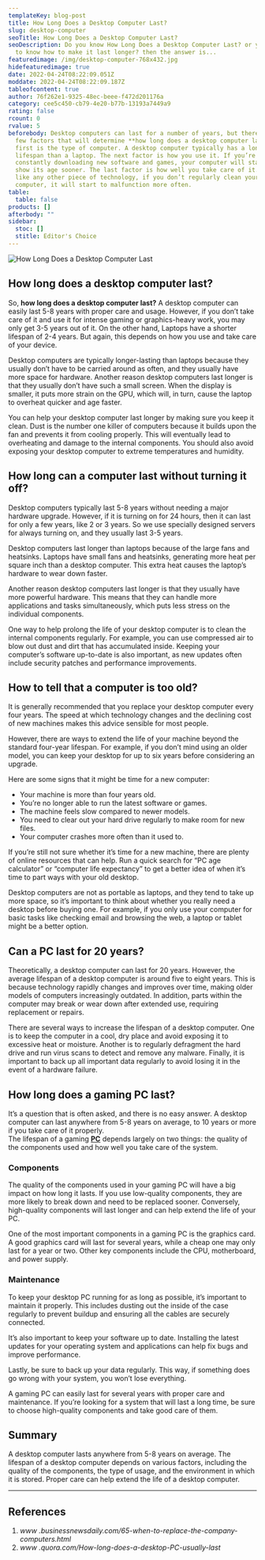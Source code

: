 ```yaml
---
templateKey: blog-post
title: How Long Does a Desktop Computer Last?
slug: desktop-computer
seoTitle: How Long Does a Desktop Computer Last?
seoDescription: Do you know How Long Does a Desktop Computer Last? or you want
  to know how to make it last longer? then the answer is...
featuredimage: /img/desktop-computer-768x432.jpg
hidefeaturedimage: true
date: 2022-04-24T08:22:09.051Z
moddate: 2022-04-24T08:22:09.187Z
tableofcontent: true
author: 76f262e1-9325-48ec-beee-f472d201176a
category: cee5c450-cb79-4e20-b77b-13193a7449a9
rating: false
rcount: 0
rvalue: 5
beforebody: Desktop computers can last for a number of years, but there are a
  few factors that will determine **how long does a desktop computer last**. The
  first is the type of computer. A desktop computer typically has a longer
  lifespan than a laptop. The next factor is how you use it. If you’re
  constantly downloading new software and games, your computer will start to
  show its age sooner. The last factor is how well you take care of it. Just
  like any other piece of technology, if you don’t regularly clean your desktop
  computer, it will start to malfunction more often.
table:
  table: false
products: []
afterbody: ""
sidebar:
  stoc: []
  stitle: Editor's Choice
---
```

![How Long Does a Desktop Computer Last](/img/desktop-computer-768x432.jpg "How Long Does a Desktop Computer Last")

## How long does a desktop computer last?

So, **how long does a desktop computer last?** A desktop computer can easily last 5-8 years with proper care and usage. However, if you don’t take care of it and use it for intense gaming or graphics-heavy work, you may only get 3-5 years out of it. On the other hand, Laptops have a shorter lifespan of 2-4 years. But again, this depends on how you use and take care of your device.

Desktop computers are typically longer-lasting than laptops because they usually don’t have to be carried around as often, and they usually have more space for hardware. Another reason desktop computers last longer is that they usually don’t have such a small screen. When the display is smaller, it puts more strain on the GPU, which will, in turn, cause the laptop to overheat quicker and age faster.

You can help your desktop computer last longer by making sure you keep it clean. Dust is the number one killer of computers because it builds upon the fan and prevents it from cooling properly. This will eventually lead to overheating and damage to the internal components. You should also avoid exposing your desktop computer to extreme temperatures and humidity.

## How long can a computer last without turning it off?

Desktop computers typically last 5-8 years without needing a major hardware upgrade. However, if it is turning on for 24 hours, then it can last for only a few years, like 2 or 3 years. So we use specially designed servers for always turning on, and they usually last 3-5 years.

Desktop computers last longer than laptops because of the large fans and heatsinks. Laptops have small fans and heatsinks, generating more heat per square inch than a desktop computer. This extra heat causes the laptop’s hardware to wear down faster.

Another reason desktop computers last longer is that they usually have more powerful hardware. This means that they can handle more applications and tasks simultaneously, which puts less stress on the individual components.

One way to help prolong the life of your desktop computer is to clean the internal components regularly. For example, you can use compressed air to blow out dust and dirt that has accumulated inside. Keeping your computer’s software up-to-date is also important, as new updates often include security patches and performance improvements.

## How to tell that a computer is too old?

It is generally recommended that you replace your desktop computer every four years. The speed at which technology changes and the declining cost of new machines makes this advice sensible for most people.

However, there are ways to extend the life of your machine beyond the standard four-year lifespan. For example, if you don’t mind using an older model, you can keep your desktop for up to six years before considering an upgrade.

Here are some signs that it might be time for a new computer:

* Your machine is more than four years old.
* You’re no longer able to run the latest software or games.
* The machine feels slow compared to newer models.
* You need to clear out your hard drive regularly to make room for new files.
* Your computer crashes more often than it used to.

If you’re still not sure whether it’s time for a new machine, there are plenty of online resources that can help. Run a quick search for “PC age calculator” or “computer life expectancy” to get a better idea of when it’s time to part ways with your old desktop.

Desktop computers are not as portable as laptops, and they tend to take up more space, so it’s important to think about whether you really need a desktop before buying one. For example, if you only use your computer for basic tasks like checking email and browsing the web, a laptop or tablet might be a better option.

## Can a PC last for 20 years?

Theoretically, a desktop computer can last for 20 years. However, the average lifespan of a desktop computer is around five to eight years. This is because technology rapidly changes and improves over time, making older models of computers increasingly outdated. In addition, parts within the computer may break or wear down after extended use, requiring replacement or repairs.

There are several ways to increase the lifespan of a desktop computer. One is to keep the computer in a cool, dry place and avoid exposing it to excessive heat or moisture. Another is to regularly defragment the hard drive and run virus scans to detect and remove any malware. Finally, it is important to back up all important data regularly to avoid losing it in the event of a hardware failure.

## How long does a gaming PC last?

It’s a question that is often asked, and there is no easy answer. A desktop computer can last anywhere from 5-8 years on average, to 10 years or more if you take care of it properly.\
The lifespan of a gaming **[PC](https://en.wikipedia.org/wiki/Personal_computer)** depends largely on two things: the quality of the components used and how well you take care of the system.

### Components

The quality of the components used in your gaming PC will have a big impact on how long it lasts. If you use low-quality components, they are more likely to break down and need to be replaced sooner. Conversely, high-quality components will last longer and can help extend the life of your PC.

One of the most important components in a gaming PC is the graphics card. A good graphics card will last for several years, while a cheap one may only last for a year or two. Other key components include the CPU, motherboard, and power supply.

### Maintenance

To keep your desktop PC running for as long as possible, it’s important to maintain it properly. This includes dusting out the inside of the case regularly to prevent buildup and ensuring all the cables are securely connected.

It’s also important to keep your software up to date. Installing the latest updates for your operating system and applications can help fix bugs and improve performance.

Lastly, be sure to back up your data regularly. This way, if something does go wrong with your system, you won’t lose everything.

A gaming PC can easily last for several years with proper care and maintenance. If you’re looking for a system that will last a long time, be sure to choose high-quality components and take good care of them.

## Summary

A desktop computer lasts anywhere from 5-8 years on average. The lifespan of a desktop computer depends on various factors, including the quality of the components, the type of usage, and the environment in which it is stored. Proper care can help extend the life of a desktop computer.

- - -

## References

1. *www .businessnewsdaily.com/65-when-to-replace-the-company-computers.html*
2. *www .quora.com/How-long-does-a-desktop-PC-usually-last*